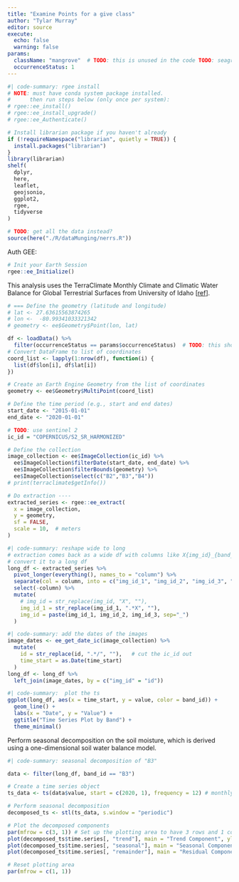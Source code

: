 ```yaml
---
title: "Examine Points for a give class"
author: "Tylar Murray"
editor: source
execute: 
  echo: false
  warning: false
params:
  className: "mangrove"  # TODO: this is unused in the code TODO: seagrass
  occurrenceStatus: 1
---
```


```r
#| code-summary: rgee install
# NOTE: must have conda system package installed.
#      then run steps below (only once per system):
# rgee::ee_install()
# rgee::ee_install_upgrade()
# rgee::ee_Authenticate()
```

```r
# Install librarian package if you haven't already
if (!requireNamespace("librarian", quietly = TRUE)) {
  install.packages("librarian")
}
library(librarian)
shelf(
  dplyr,
  here,
  leaflet,
  geojsonio,
  ggplot2,
  rgee,
  tidyverse
)

# TODO: get all the data instead?
source(here("./R/dataMunging/nerrs.R"))
```

Auth GEE:
```r
# Init your Earth Session  
rgee::ee_Initialize()
```

This analysis uses the TerraClimate Monthly Climate and Climatic Water Balance for Global Terrestrial Surfaces from University of Idaho [[ref](https://developers.google.com/earth-engine/datasets/catalog/IDAHO_EPSCOR_TERRACLIMATE)].


```r
# === Define the geometry (latitude and longitude)
# lat <- 27.63615563874265
# lon <-  -80.99341033321342
# geometry <- ee$Geometry$Point(lon, lat)

df <- loadData() %>%
  filter(occurrenceStatus == params$occurrenceStatus)  # TODO: this should filter using className
# Convert DataFrame to list of coordinates
coord_list <- lapply(1:nrow(df), function(i) {
  list(df$lon[i], df$lat[i])
})

# Create an Earth Engine Geometry from the list of coordinates
geometry <- ee$Geometry$MultiPoint(coord_list)

# Define the time period (e.g., start and end dates)
start_date <- "2015-01-01"
end_date <- "2020-01-01"

# TODO: use sentinel 2
ic_id = "COPERNICUS/S2_SR_HARMONIZED"
```

```r
# Define the collection
image_collection <- ee$ImageCollection(ic_id) %>%
  ee$ImageCollection$filterDate(start_date, end_date) %>%
  ee$ImageCollection$filterBounds(geometry) %>%
  ee$ImageCollection$select(c("B2","B3","B4"))  
# print(terraclimate$getInfo())

# Do extraction ----
extracted_series <- rgee::ee_extract(
  x = image_collection, 
  y = geometry,
  sf = FALSE,
  scale = 10,  # meters
)
```
```r
#| code-summary: reshape wide to long
# extraction comes back as a wide df with columns like X{img_id}_{band_id}
# convert it to a long df
long_df <- extracted_series %>%
  pivot_longer(everything(), names_to = "column") %>%
  separate(col = column, into = c("img_id_1", "img_id_2", "img_id_3", "band_id"), sep = "_", remove = FALSE) %>%
  select(-column) %>%
  mutate(
    # img_id = str_replace(img_id, "X", ""),
    img_id_1 = str_replace(img_id_1, ".*X", ""),
    img_id = paste(img_id_1, img_id_2, img_id_3, sep="_")
  )
```
```r
#| code-summary: add the dates of the images
image_dates <- ee_get_date_ic(image_collection) %>%
  mutate(
    id = str_replace(id, ".*/", ""),   # cut the ic_id out
    time_start = as.Date(time_start)
  ) 
long_df <- long_df %>%
  left_join(image_dates, by = c("img_id" = "id"))
```

```r
#| code-summary:  plot the ts
ggplot(long_df, aes(x = time_start, y = value, color = band_id)) +
  geom_line() +
  labs(x = "Date", y = "Value") +
  ggtitle("Time Series Plot by Band") +
  theme_minimal()
```


Perform seasonal decomposition on the soil moisture, which is derived using a one-dimensional soil water balance model.

```r
#| code-summary: seasonal decomposition of "B3"

data <- filter(long_df, band_id == "B3")

# Create a time series object
ts_data <- ts(data$value, start = c(2020, 1), frequency = 12) # monthly 

# Perform seasonal decomposition
decomposed_ts <- stl(ts_data, s.window = "periodic")

# Plot the decomposed components
par(mfrow = c(3, 1)) # Set up the plotting area to have 3 rows and 1 column
plot(decomposed_ts$time.series[, "trend"], main = "Trend Component", ylab = "Trend", xlab = "Time")
plot(decomposed_ts$time.series[, "seasonal"], main = "Seasonal Component", ylab = "Seasonal", xlab = "Time")
plot(decomposed_ts$time.series[, "remainder"], main = "Residual Component", ylab = "Residuals", xlab = "Time")

# Reset plotting area
par(mfrow = c(1, 1))
```
